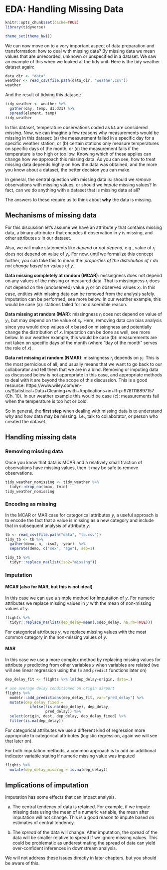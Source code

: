 # EDA: Handling Missing Data

```r
knitr::opts_chunk$set(cache=TRUE)
library(tidyverse)

theme_set(theme_bw())
```

We can now move on to a very important aspect of data preparation and transformation: how to deal with missing data? By missing data we mean values that are unrecorded, unknown or unspecified in a dataset. We saw an example of this when we looked at the tidy unit. Here is the tidy weather dataset again:

```r
data_dir <- "data"
weather <- read_csv(file.path(data_dir, "weather.csv"))
weather
```

And the result of tidying this dataset:

```r
tidy_weather <- weather %>%
  gather(day, temp, d1:d31) %>%
  spread(element, temp)
tidy_weather
```

In this dataset, temperature observations coded as `NA` are considered _missing_. Now, we can imagine a few reasons why measurements would be missing in this dataset: (a) the measurement failed in a specific day for a specific weather station, or (b) certain stations only measure temperatures on specific days of the month, or (c) the measurement fails if the temperature is too high or too low. Knowing which of these applies can change how we approach this missing data. As you can see, how to treat missing data depends highly on how the data was obtained, and the more you know about a dataset, the better decision you can make.

In general, the central question with missing data is: should we *remove* observations with missing values, or should we *impute* missing values? In fact, can we do anything with a dataset that is missing data at all? 

The answers to these require us to think about **why** the data is missing. 

## Mechanisms of missing data

For this discussion let's assume we have an attribute $y$ that contains missing data, a  binary attribute $r$ that encodes if observation in $y$ is missing, and other attributes $x$ in our dataset.

Also, we will make statements like _depend_ or _not depend_, e.g., value of $r_i$ does not depend on value of $y_i$. For now, until we formalize this concept further, you can take this to mean the: _properties of the distribution of $r$ do not change based on values of $y$_.

**Data missing completely at random (MCAR)**: missingness does not depend on any values of the missing or measured data. That is missingness $r_i$ does not depend on the (unobserved) value $y_i$ or on observed values $x_i$. In this case, entities with missing data can be removed from the analysis safely. Imputation can be performed, see more below. In our weather example, this would be case (a): stations failed for no discernible reason.

**Data missing at random (MAR)**: missingness $r_i$ does not depend on value of $y_i$, but may depend on the value of $x_i$. Here, removing data can bias analysis since you would drop values of $x$ based on missingness and potentially change the distribution of $x$. Imputation can be done as well, see more below. In our weather example, this would be case (b): measurements are not taken on specific days of the month (where "day of the month" serves the role of $x$).

**Data not missing at random (NMAR)**: missingness $r_i$ depends on $y_i$. This is the most pernicious of all, and usually means that we want to go back to our collaborator and tell them that we are in a bind. Removing or imputing data as discussed below is not appropriate in this case, and appropriate methods to deal with it are beyond the scope of this discussion. This is a good resource: https://www.wiley.com/en-us/Statistical+Data+Cleaning+with+Applications+in+R-p-9781118897157 (Ch. 10). In our weather example this would be case (c): measurements fail when the temperature is too hot or cold. 


So in general, the **first step** when dealing with missing data is to understand *why* and *how* data may be missing. I.e., talk to collaborator, or person who created the dataset. 

## Handling missing data

### Removing missing data 

Once you know that data is MCAR and a relatively small fraction of observations have missing values, then it may be safe to remove observations.

```r
tidy_weather_nomissing <- tidy_weather %>%
  tidyr::drop_na(tmax, tmin)
tidy_weather_nomissing
```

### Encoding as missing

In the MCAR or MAR case for categorical attributes $y$, a useful approach is to encode the fact that a value is missing as a new category and include that in subsequent analysis of attribute $y$.

```r
tb <- read_csv(file.path("data", "tb.csv"))
tidy_tb <- tb %>%
  gather(demo, n, -iso2, -year)  %>%
  separate(demo, c("sex", "age"), sep=1)

tidy_tb %>%
  tidyr::replace_na(list(iso2="missing"))
```

### Imputation

#### MCAR (also for MAR, but this is not ideal)

In this case we can use a simple method for imputation of $y$. For numeric attributes we replace missing values in $y$ with the mean of non-missing values of $y$.

```r
flights %>%
  tidyr::replace_na(list(dep_delay=mean(.$dep_delay, na.rm=TRUE)))
```

For categorical attributes $y$, we replace missing values with the most common category in the non-missing values of $y$.

#### MAR

In this case we use a more complex method by replacing missing values for attribute $y$ predicting from
other variables $x$ when variables are related (we will see linear regression using the `lm` and `predict` functions later on)

```r
dep_delay_fit <- flights %>% lm(dep_delay~origin, data=.)

# use average delay conditioned on origin airport
flights %>%
  modelr::add_predictions(dep_delay_fit, var="pred_delay") %>%
  mutate(dep_delay_fixed = 
           ifelse(!is.na(dep_delay), dep_delay, 
                  pred_delay)) %>%
  select(origin, dest, dep_delay, dep_delay_fixed) %>%
  filter(is.na(dep_delay))
```

For categorical attributes we use a different kind of regression more appropriate to categorical attributes (logistic regression, again we will see that later on).

For both imputation methods, a common approach is to add an additional indicator
variable stating if numeric missing value was imputed

```r
flights %>%
  mutate(dep_delay_missing = is.na(dep_delay))
```

## Implications of imputation

Imputation has some effects that can impact analysis. 

(a) The central tendency of data is retained. For example, if we impute missing data using the mean of a numeric variable, the mean after imputation will not change. This is a good reason to impute based on estimates of central tendency. 

(b) The _spread_ of the data will change. After imputation, the spread of the data will be smaller relative to spread if we ignore missing values. This could be problematic as underestimating the spread of data can yield over-confident inferences in downstream analysis. 

We will not address these issues directly in later chapters, but you should be aware of this.
